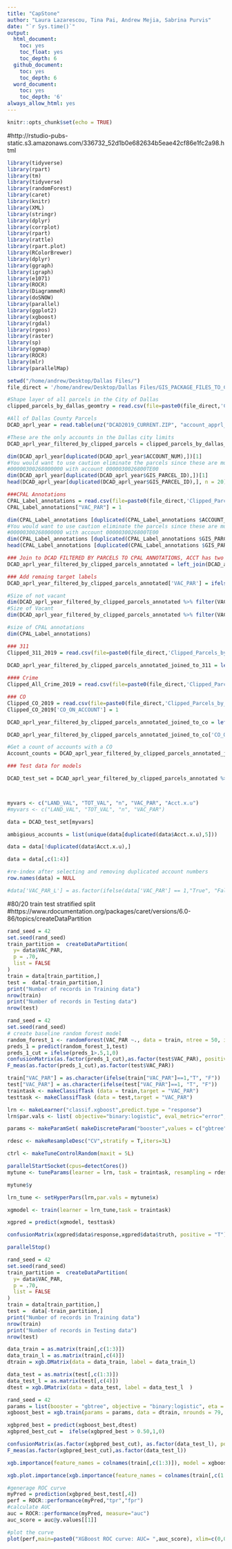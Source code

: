 ```yaml
---
title: "CapStone"
author: "Laura Lazarescou, Tina Pai, Andrew Mejia, Sabrina Purvis"
date: "`r Sys.time()`"
output:
  html_document:
    toc: yes
    toc_float: yes
    toc_depth: 6
  github_document:
    toc: yes
    toc_depth: 6
  word_document:
    toc: yes
    toc_depth: '6'
always_allow_html: yes
---
```

```r
knitr::opts_chunk$set(echo = TRUE)
```

#http://rstudio-pubs-static.s3.amazonaws.com/336732_52d1b0e682634b5eae42cf86e1fc2a98.html 

```r
library(tidyverse)
library(rpart)
library(tm)
library(tidyverse)
library(randomForest)
library(caret)
library(knitr)
library(XML)
library(stringr)
library(dplyr)
library(corrplot)
library(rpart)
library(rattle)
library(rpart.plot)
library(RColorBrewer)
library(dplyr)
library(ggraph)
library(igraph)
library(e1071)
library(ROCR)
library(DiagrammeR)
library(doSNOW)
library(parallel)
library(ggplot2)
library(xgboost)
library(rgdal)
library(rgeos)
library(raster)
library(sp)
library(ggmap)
library(ROCR)
library(mlr)
library(parallelMap)
```

```r
setwd("/home/andrew/Desktop/Dallas Files/")
file_direct = '/home/andrew/Desktop/Dallas Files/GIS_PACKAGE_FILES_TO_CSV/' 

#Shape layer of all parcels in the City of Dallas
clipped_parcels_by_dallas_geomtry = read.csv(file=paste0(file_direct,'Clipped_Parcels_by_Dallas_Simple.csv'))

#All of Dallas County Parcels 
DCAD_aprl_year = read.table(unz("DCAD2019_CURRENT.ZIP", "account_apprl_year.csv"), sep = ",", header = TRUE)

#These are the only accounts in the Dallas city limits 
DCAD_aprl_year_filtered_by_clipped_parcels = clipped_parcels_by_dallas_geomtry %>% inner_join(DCAD_aprl_year, by = c("Acct"="ACCOUNT_NUM"))

dim(DCAD_aprl_year[duplicated(DCAD_aprl_year$ACCOUNT_NUM),])[1]
#You would want to use caution eliminate the parcels since these are multi-use buildings 
#00000300268000000 with account 0000030026800TE00	
dim(DCAD_aprl_year[duplicated(DCAD_aprl_year$GIS_PARCEL_ID),])[1]
head(DCAD_aprl_year[duplicated(DCAD_aprl_year$GIS_PARCEL_ID),], n = 20)

###CPAL Annotations
CPAL_Label_annotations = read.csv(file=paste0(file_direct,'Clipped_Parcels_by_Dallas_Simple_vac_pts_annotations.csv'))
CPAL_Label_annotations["VAC_PAR"] = 1

dim(CPAL_Label_annotations [duplicated(CPAL_Label_annotations $ACCOUNT_NUM),])[1]
#You would want to use caution eliminate the parcels since these are multi-use buildings 
#00000300268000000 with account 0000030026800TE00	
dim(CPAL_Label_annotations [duplicated(CPAL_Label_annotations $GIS_PARCEL_ID),])[1]
head(CPAL_Label_annotations [duplicated(CPAL_Label_annotations $GIS_PARCEL_ID),], n = 20)

### Join to DCAD FILTERED BY PARCELS TO CPAL ANNOTATIONS, ACCT has two accounts see "00000412513000000" 
DCAD_aprl_year_filtered_by_clipped_parcels_annotated = left_join(DCAD_aprl_year_filtered_by_clipped_parcels,CPAL_Label_annotations, by = c("Acct" = "ACCOUNT_NUM"), suffix = c(".x", ".y"), keep = TRUE)

### Add remaing target labels
DCAD_aprl_year_filtered_by_clipped_parcels_annotated['VAC_PAR'] = ifelse(is.na(DCAD_aprl_year_filtered_by_clipped_parcels_annotated$VAC_PAR),0, DCAD_aprl_year_filtered_by_clipped_parcels_annotated$VAC_PAR) 

#Size of not vacant
dim(DCAD_aprl_year_filtered_by_clipped_parcels_annotated %>% filter(VAC_PAR == 0))
#Size of Vacant
dim(DCAD_aprl_year_filtered_by_clipped_parcels_annotated %>% filter(VAC_PAR == 1))

#size of CPAL annotations
dim(CPAL_Label_annotations)

### 311 
Clipped_311_2019 = read.csv(file=paste0(file_direct,'Clipped_Parcels_by_Dallas_Simple_inner_join_to_Clipped_2019_311.csv'))

DCAD_aprl_year_filtered_by_clipped_parcels_annotated_joined_to_311 = left_join(DCAD_aprl_year_filtered_by_clipped_parcels_annotated,Clipped_311_2019,by = c("Acct.x" = "Acct"), suffix = c(".x", ".y"), keep = TRUE )
  
#### Crime 
Clipped_All_Crime_2019 = read.csv(file=paste0(file_direct,'Clipped_Parcels_by_Dallas_Simple_inner_join_to_Clipped_2019_Police_Incidents.csv'))

### CO 
Clipped_CO_2019 = read.csv(file=paste0(file_direct,'Clipped_Parcels_by_Dallas_Simple_inner_join_to_Clipped_2019_co.csv'))
Clipped_CO_2019['CO_ON_ACCOUNT'] = 1

DCAD_aprl_year_filtered_by_clipped_parcels_annotated_joined_to_co = left_join(DCAD_aprl_year_filtered_by_clipped_parcels_annotated,Clipped_CO_2019,by = c("Acct.x" = "Acct"), suffix = c(".x", ".y"), keep = TRUE )

DCAD_aprl_year_filtered_by_clipped_parcels_annotated_joined_to_co['CO_ON_ACCOUNT'] = ifelse(is.na(DCAD_aprl_year_filtered_by_clipped_parcels_annotated_joined_to_co$CO_ON_ACCOUNT), 0, 1)

#Get a count of accounts with a CO
Account_counts = DCAD_aprl_year_filtered_by_clipped_parcels_annotated_joined_to_co %>% group_by(Acct.x) %>% tally(CO_ON_ACCOUNT)

### Test data for models 

DCAD_test_set = DCAD_aprl_year_filtered_by_clipped_parcels_annotated %>% left_join(Account_counts, by = c("Acct.x" = "Acct.x"), suffix = c(".u", ".z"), keep = TRUE  )



myvars <- c("LAND_VAL", "TOT_VAL", "n", "VAC_PAR", "Acct.x.u")
#myvars <- c("LAND_VAL", "TOT_VAL", "n", "VAC_PAR")

data = DCAD_test_set[myvars]

ambigious_accounts = list(unique(data[duplicated(data$Acct.x.u),5]))

data = data[!duplicated(data$Acct.x.u),]

data = data[,c(1:4)]

#re-index after selecting and removing duplicated account numbers
row.names(data) = NULL

#data['VAC_PAR_L'] = as.factor(ifelse(data['VAC_PAR'] == 1,"True", "False"))

```

#80/20 train test stratified split 
#https://www.rdocumentation.org/packages/caret/versions/6.0-86/topics/createDataPartition
```r
rand_seed = 42
set.seed(rand_seed)
train_partition =  createDataPartition(
  y= data$VAC_PAR,
  p = .70,
  list = FALSE
)
train = data[train_partition,]
test =  data[-train_partition,]
print("Number of records in Training data")
nrow(train)
print("Number of records in Testing data")
nrow(test)
```

```r
rand_seed = 42
set.seed(rand_seed)
# create baseline random forest model
random_forest_1 <- randomForest(VAC_PAR ~., data = train, ntree = 50, importance=TRUE, na.action = na.roughfix, maxnodes = 10)
preds_1 = predict(random_forest_1,test)
preds_1_cut = ifelse(preds_1>.5,1,0)
confusionMatrix(as.factor(preds_1_cut),as.factor(test$VAC_PAR), positive = "1")
F_meas(as.factor(preds_1_cut),as.factor(test$VAC_PAR))
```


```r
train["VAC_PAR"] = as.character(ifelse(train["VAC_PAR"]==1,"T", "F"))
test["VAC_PAR"] = as.character(ifelse(test["VAC_PAR"]==1, "T", "F"))
traintask <- makeClassifTask (data = train,target = "VAC_PAR")
testtask <- makeClassifTask (data = test,target = "VAC_PAR")

```

```r
lrn <- makeLearner("classif.xgboost",predict.type = "response")
lrn$par.vals <- list( objective="binary:logistic", eval_metric="error", nrounds=100L, eta=0.1)

params <- makeParamSet( makeDiscreteParam("booster",values = c("gbtree")), makeIntegerParam("max_depth",lower = 3L,upper = 10L), makeNumericParam("min_child_weight",lower = 1L,upper = 10L), makeNumericParam("subsample",lower = 0.5,upper = 1), makeNumericParam("colsample_bytree",lower = 0.5,upper = 1))

rdesc <- makeResampleDesc("CV",stratify = T,iters=3L)

ctrl <- makeTuneControlRandom(maxit = 5L)
```

```r
parallelStartSocket(cpus=detectCores())
mytune <- tuneParams(learner = lrn, task = traintask, resampling = rdesc, measures = acc, par.set = params, control = ctrl, show.info = T)
```
```r
mytune$y
```

```r
lrn_tune <- setHyperPars(lrn,par.vals = mytune$x)
```

```r
xgmodel <- train(learner = lrn_tune,task = traintask)
```

```r
xgpred = predict(xgmodel, testtask)
```

```r
confusionMatrix(xgpred$data$response,xgpred$data$truth, positive = "T")
```

```r
parallelStop() 
```

```r
rand_seed = 42
set.seed(rand_seed)
train_partition =  createDataPartition(
  y= data$VAC_PAR,
  p = .70,
  list = FALSE
)
train = data[train_partition,]
test =  data[-train_partition,]
print("Number of records in Training data")
nrow(train)
print("Number of records in Testing data")
nrow(test)
```

```r
data_train = as.matrix(train[,c(1:3)])
data_train_l = as.matrix(train[,c(4)])
dtrain = xgb.DMatrix(data = data_train, label = data_train_l)

data_test = as.matrix(test[,c(1:3)])
data_test_l = as.matrix(test[,c(4)])
dtest = xgb.DMatrix(data = data_test, label = data_test_l  )

```

```r
rand_seed = 42
params = list(booster = "gbtree", objective = "binary:logistic", eta = 0.1, max_depth = 5, min_child_weight=8.34, subsample=0.963, colsample_bytree=0.787)
xgboost_best = xgb.train(params = params, data = dtrain, nrounds = 79, watchlist = list(val = dtest, train = dtrain), print_every_n = 10, early_stopping_rounds = 10, maximize = F, eval_metric = "error")
```
```r
xgbpred_best = predict(xgboost_best,dtest)
xgbpred_best_cut =  ifelse(xgbpred_best > 0.50,1,0)
```

```r
confusionMatrix(as.factor(xgbpred_best_cut), as.factor(data_test_l), positive = "1")
F_meas(as.factor(xgbpred_best_cut),as.factor(data_test_l))
```

```r
xgb.importance(feature_names = colnames(train[,c(1:3)]), model = xgboost_best, data=train[,c(1:3)], label=train[,4])
```

```r
xgb.plot.importance(xgb.importance(feature_names = colnames(train[,c(1:3)]), model = xgboost_best, data=train[,c(1:3)], label=train[,4]), top_n = 10)
```

```r
#generage ROC curve
myPred = prediction(xgbpred_best,test[,4])
perf = ROCR::performance(myPred,"tpr","fpr")
#calculate AUC
auc = ROCR::performance(myPred, measure="auc")
auc_score = auc@y.values[[1]]

#plot the curve
plot(perf,main=paste0("XGBoost ROC curve: AUC= ",auc_score), xlim=c(0,0.95), ylim=c(.55,1),colorize=TRUE)

```

